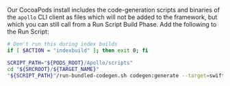 <ExpansionPanel title="CocoaPods Run Script">

Our CocoaPods install includes the code-generation scripts and binaries of the `apollo` CLI client as files which will not be added to the framework, but which you can still call from a Run Script Build Phase. Add the following to the Run Script:

```bash
# Don't run this during index builds
if [ $ACTION = "indexbuild" ]; then exit 0; fi

SCRIPT_PATH="${PODS_ROOT}/Apollo/scripts"
cd "${SRCROOT}/${TARGET_NAME}"
"${SCRIPT_PATH}"/run-bundled-codegen.sh codegen:generate --target=swift --includes=./**/*.graphql --localSchemaFile="schema.json" API.swift
```

</ExpansionPanel>
